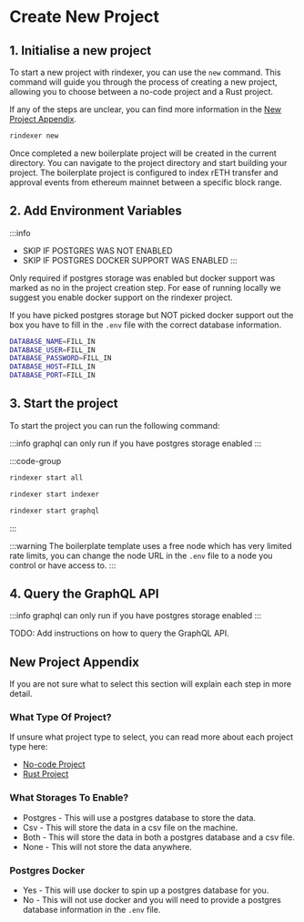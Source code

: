 # Create New Project

## 1. Initialise a new project

To start a new project with rindexer, you can use the `new` command. This command will guide you through the process
of creating a new project, allowing you to choose between a no-code project and a Rust project.

If any of the steps are unclear, you can find more information in the [New Project Appendix](#new-project-appendix).

```bash
rindexer new
```

Once completed a new boilerplate project will be created in the current directory. You can navigate to the project directory and start building your project.
The boilerplate project is configured to index rETH transfer and approval events from ethereum mainnet between a specific block range.

## 2. Add Environment Variables

:::info
- SKIP IF POSTGRES WAS NOT ENABLED
- SKIP IF POSTGRES DOCKER SUPPORT WAS ENABLED
:::

Only required if postgres storage was enabled but docker support was marked as no in the project creation step.
For ease of running locally we suggest you enable docker support on the rindexer project.

If you have picked postgres storage but NOT picked docker support out the box you have to fill in the `.env`
file with the correct database information.

```bash
DATABASE_NAME=FILL_IN
DATABASE_USER=FILL_IN
DATABASE_PASSWORD=FILL_IN
DATABASE_HOST=FILL_IN
DATABASE_PORT=FILL_IN
```

## 3. Start the project

To start the project you can run the following command:

:::info
graphql can only run if you have postgres storage enabled
:::

:::code-group

```bash [graphql and indexer]
rindexer start all
```

```bash [indexer only]
rindexer start indexer
```

```bash [graphql only]
rindexer start graphql
```

:::

:::warning
The boilerplate template uses a free node which has very limited rate limits, you can change the node URL in the
`.env` file to a node you control or have access to.
:::

## 4. Query the GraphQL API

:::info
graphql can only run if you have postgres storage enabled
:::

TODO: Add instructions on how to query the GraphQL API.

## New Project Appendix

If you are not sure what to select this section will explain each step in more detail.

### What Type Of Project?

If unsure what project type to select, you can read more about each project type here:

- [No-code Project](/docs/start-building/project-types#no-code-project)
- [Rust Project](/docs/start-building/project-types#rust-project)

### What Storages To Enable?

- Postgres - This will use a postgres database to store the data.
- Csv - This will store the data in a csv file on the machine.
- Both - This will store the data in both a postgres database and a csv file.
- None - This will not store the data anywhere.

### Postgres Docker

- Yes - This will use docker to spin up a postgres database for you.
- No - This will not use docker and you will need to provide a postgres database information in the `.env` file.